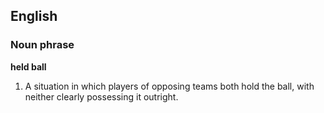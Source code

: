 ==English==

===Noun phrase===
'''held ball'''

# {{basketball}} A situation in which players of opposing teams both hold the ball, with neither clearly possessing it outright.